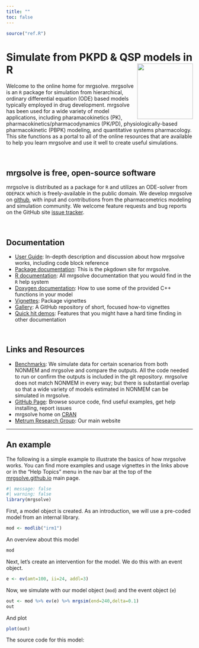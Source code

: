 ```yaml
---
title: ""
toc: false
---
```


```r
source("ref.R")
```

# <font class=mrgg>Simulate from PKPD & QSP models in R</font> <img src="MRG-Solve-Hex.png" align="right" width="150"></img>

Welcome to the online home for mrgsolve. mrgsolve is an `R` package for
simulation from hierarchical, ordinary  differential equation (ODE) based 
models typically employed in drug development. mrgsolve has been used for a 
wide variety of model applications, including pharamacokinetics (PK), 
pharmacokinetics/pharmacodynamics (PK/PD), physiologically-based pharmacokinetic
(PBPK) modeling, and quantitative systems pharmacology. This site functions as a portal to all of the online resources  that are available to help you learn 
mrgsolve and use it well to create useful simulations. 


<br>

## mrgsolve is free, open-source software
mrgsolve is distributed as a package for `R` and utilizes an ODE-solver from 
`ODEPACK` which is freely-available in the public domain.  We develop mrgsolve 
on [github](http://www.github.com/metrumresearchgroup/mrgsolve), with input and 
contributions from the pharmacometrics modeling and simulation community.  We 
welcome feature requests and bug reports on the GitHub site [issue
tracker](http://www.github.com/metrumresearchgroup/mrgsolve/issues).

<br>

## Documentation
* [User Guide](http://mrgsolve.github.io/user_guide): In-depth description and 
  discussion about how mrgsolve works, including code block reference
* [Package documentation](http://mrgsolve.github.io/docs/): This is the 
  pkgdown site for mrgsolve.
* [R documentation](http://mrgsolve.github.io/docs/reference): All mrgsolve 
  documentation that you would find in the `R` help system
* [Doxygen documentation](http://mrgsolve.github.io/doxygen): How to use some 
  of the provided C++ functions in your model
* [Vignettes](http://mrgsolve.github.io/vignettes): Package vignettes
* [Gallery](http://github.com/mrgsolve/gallery): A GitHub repository of short, 
  focused how-to vignettes
* [Quick hit demos](http://mrgsolve.github.io/vignettes/quick.html): Features
that you might have a hard time finding in other documentation

<br>

## Links and Resources
* [Benchmarks](http://github.com/mrgsolve/nmtests#readme): We simulate data for 
  certain scenarios from both NONMEM and mrgsolve and compare the outputs. 
  All the code needed to run or confirm the outputs is included in the git 
  repository. mrgsolve does not match NONMEM in every way; but there is 
  substantial overlap so that a wide variety of models estimated in NONMEM
  can be simulated in mrgsolve. 
* [GitHub Page](http://www.github.com/metrumresearchgroup/mrgsolve): Browse 
  source code, find useful examples, get help installing, report issues
* mrgsolve home on [CRAN](https://CRAN.R-project.org/package=mrgsolve)
* [Metrum Research Group](http://metrumrg.com): Our main website

<hr>

## An example

The following is a simple example to illustrate the basics of how mrgsolve 
works.  You can find more examples and usage vignettes in the links above or in 
the "Help Topics" menu in the nav bar at the top of the
[mrgsolve.github.io](https://mrgsolve.github.io) main page.



```r
#| message: false
#| warning: false
library(mrgsolve)
```



First, a model object is created.  As an introduction, we will use a pre-coded model 
from an internal library.

```r
mod <- modlib("irm1")
```

An overview about this model
```r
mod
```

Next, let's create an intervention for the model.  We do this with an event object.
```r
e <- ev(amt=100, ii=24, addl=3)
```

Now, we simulate with our model object (`mod`) and the event object (`e`)
```r
out <- mod %>% ev(e) %>% mrgsim(end=240,delta=0.1)
out
```

And plot
```r
plot(out)  
```


The source code for this model:
```c

```

</div>

